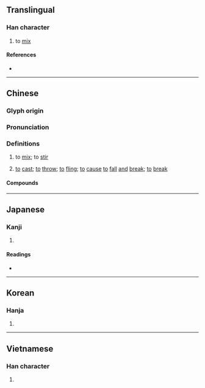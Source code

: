 {{also|抨}}
{{character info}}
==Translingual==

===Han character===
{{Han char|rn=64|rad=手|as=05|sn=8|four=59050|canj=QFQ|ids=⿰扌半}}

# to [[mix]]

====References====
* {{Han ref|kx=0425.050|dkj=11951|dj=0773.110|hdz=31858.020|uh=62CC|ud=25292|bh=A9D5|bd=43477}}

----

==Chinese==
{{zh-forms}}

===Glyph origin===
{{Han etym}}

===Pronunciation===
{{zh-pron
|m=bàn
|c=pun3,bun6,pun1
|h=pfs=phân
|md=
|mn=qz:pǒaⁿ/tw,xm,zz:pōaⁿ/qz:poǎn/tw,xm,zz:poān
|mn_note=pǒaⁿ/pōaⁿ - vernacular; poǎn/poān - literary
|w=3boe
|mc=y
|oc=y
|cat=v
}}

===Definitions===
{{zh-hanzi}}

# to [[mix]]; to [[stir]]
# {{lb|zh|Hakka}}  [[to]] [[cast]]; [[to]] [[throw]]; [[to]] [[fling]]; [[to]] [[cause]] [[to]] [[fall]] [[and]] [[break]]; [[to]] [[break]]

====Compounds====
{{zh-der|拌入|拌種|拌麵|蔥油拌麵|拌勻|拌嘴舌|拌折|拌蒜|拌合|攢拌兒|攪拌機|攪拌|涼拌|拌嘴|攪拌器|拿拌|雜拌兒|鬥牙拌齒|預拌料}}

----

==Japanese==

===Kanji===
{{ja-kanji|grade=|rs=手05}}

# {{rfdef|ja|sort=手05}}

====Readings====
* {{ja-readings
|goon=ばん
|kanon=はん
|kun=すてる, わる, かきまぜる
}}

----

==Korean==

===Hanja===
{{ko-hanja|hangeul=반|eumhun=|rv=ban|mr=pan|y=pan}}

# {{rfdef|ko|sort=手05}}

----

==Vietnamese==

===Han character===
{{vi-readings|reading=bắn, phan, bạn|rs=手05}}

# {{rfdef|vi|sort=手05}}